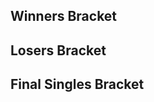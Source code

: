 {{DISPLAYTITLE:Van Alive IV: Singles Bracket}}{{SetGame|melee}}
{{tabs static
|name1=Overview
|link1=Van Alive IV
|name2=Singles Bracket
|link2=Van Alive IV/Singles Bracket
|This=2
}}
==Winners Bracket==
{{32DEWBracketA
|r1m1p1=Blunted_Object10 |r1m1p1flag=ca |r1m1p1score=2 |r1m1win=1
|r1m1p2=Jim Shaw |r1m1p2flag= |r1m1p2score=0
|r1m2p1=Booshk |r1m2p1flag=ca |r1m2p1score=2 |r1m2win=1
|r1m2p2=Ruin |r1m2p2flag= |r1m2p2score=0
|r1m3p1=bwmat |r1m3p1flag=ca |r1m3p1score=1 |r1m3win=2
|r1m3p2=RK |r1m3p2flag=ca |r1m3p2score=2
|r1m4p1=MadJ |r1m4p1flag= |r1m4p1score=2 |r1m4win=1
|r1m4p2=Ori |r1m4p2flag= |r1m4p2score=0
|r1m5p1=Patooty |r1m5p1flag= |r1m5p1score=2 |r1m5win=1
|r1m5p2=zilo |r1m5p2flag=ca |r1m5p2score=0
|r1m6p1=A6M |r1m6p1flag= |r1m6p1score=2 |r1m6win=1
|r1m6p2=Dime |r1m6p2flag= |r1m6p2score=0
|r1m7p1=NoobKing |r1m7p1flag=ca |r1m7p1score=2 |r1m7win=1
|r1m7p2=Firefly |r1m7p2flag= |r1m7p2score=0
|r1m8p1=Espi |r1m8p1flag=ca |r1m8p1score=2 |r1m8win=1
|r1m8p2=TPS |r1m8p2flag= |r1m8p2score=0

|r1m9p1=Sion |r1m9p1flag=ca |r1m9p1score=2 |r1m9win=1
|r1m9p2=Skidd |r1m9p2flag=ca |r1m9p2score=1
|r1m10p1=MojoMonkey |r1m10p1flag=ca |r1m10p1score=2 |r1m10win=1
|r1m10p2=Polo |r1m10p2flag= |r1m10p2score=0
|r1m11p1=Mike Li |r1m11p1flag=ca |r1m11p1score=2 |r1m11win=1
|r1m11p2=TheGTree |r1m11p2flag= |r1m11p2score=0
|r1m12p1=DaWreck |r1m12p1flag= |r1m12p1score=2 |r1m12win=1
|r1m12p2=WebWipe |r1m12p2flag=ca |r1m12p2score=0
|r1m13p1=Yakal |r1m13p1flag=ca |r1m13p1score=2 |r1m13win=1
|r1m13p2=TKO |r1m13p2flag= |r1m13p2score=0
|r1m14p1=Killerwhale |r1m14p1flag= |r1m14p1score=0 |r1m14win=2
|r1m14p2=TheIntern |r1m14p2flag=ca |r1m14p2score=2
|r1m15p1=Edgeluca |r1m15p1flag=ca |r1m15p1score=2 |r1m15win=1
|r1m15p2=Elate |r1m15p2flag= |r1m15p2score=0
|r1m16p1=Bodlack |r1m16p1flag= |r1m16p1score=2 |r1m16win=1
|r1m16p2=Yield |r1m16p2flag= |r1m16p2score=0

|r2m1p1=Blunted_Object10 |r2m1p1flag=ca |r2m1p1score=2 |r2m1win=1
|r2m1p2=Booshk |r2m1p2flag=ca |r2m1p2score=0
|r2m2p1=RK |r2m2p1flag=ca |r2m2p1score=0 |r2m2win=2
|r2m2p2=MadJ |r2m2p2flag= |r2m2p2score=2
|r2m3p1=Patooty |r2m3p1flag= |r2m3p1score=1 |r2m3win=2
|r2m3p2=A6M |r2m3p2flag= |r2m3p2score=2
|r2m4p1=NoobKing |r2m4p1flag=ca |r2m4p1score=2 |r2m4win=1
|r2m4p2=Espi |r2m4p2flag=ca |r2m4p2score=0
|r2m5p1=Sion |r2m5p1flag=ca |r2m5p1score=2 |r2m5win=1
|r2m5p2=MojoMonkey |r2m5p2flag=ca |r2m5p2score=1
|r2m6p1=Mike Li |r2m6p1flag=ca |r2m6p1score=1 |r2m6win=2
|r2m6p2=DaWreck |r2m6p2flag= |r2m6p2score=2
|r2m7p1=Yakal |r2m7p1flag=ca |r2m7p1score=1 |r2m7win=2
|r2m7p2=TheIntern |r2m7p2flag=ca |r2m7p2score=2
|r2m8p1=Edgeluca |r2m8p1flag=ca |r2m8p1score=2 |r2m8win=1
|r2m8p2=Bodlack |r2m8p2flag= |r2m8p2score=1

|r3m1p1=Blunted_Object10 |r3m1p1flag=ca |r3m1p1score=2 |r3m1win=1
|r3m1p2=MadJ |r3m1p2flag= |r3m1p2score=0
|r3m2p1=A6M |r3m2p1flag= |r3m2p1score=1 |r3m2win=2
|r3m2p2=NoobKing |r3m2p2flag=ca |r3m2p2score=2
|r3m3p1=Sion |r3m3p1flag=ca |r3m3p1score=2 |r3m3win=1
|r3m3p2=DaWreck |r3m3p2flag= |r3m3p2score=0
|r3m4p1=TheIntern |r3m4p1flag=ca |r3m4p1score=0 |r3m4win=2
|r3m4p2=Edgeluca |r3m4p2flag=ca |r3m4p2score=2

|r4m1p1=Blunted_Object10 |r4m1p1flag=ca |r4m1p1score=2 |r4m1win=1
|r4m1p2=NoobKing |r4m1p2flag=ca |r4m1p2score=0
|r4m2p1=Sion |r4m2p1flag=ca |r4m2p1score=2 |r4m2win=1
|r4m2p2=Edgeluca |r4m2p2flag=ca |r4m2p2score=0
}}
==Losers Bracket==
{{32DELBracketSmwA
|tourneylink=Van Alive IV
|tourneyname=Van Alive IV
|l1placement=25-32
|l2placement=17-24
|l3placement=13-16
|l4placement=9-12
|l5placement=7-8
|l6placement=5-6

|l1m1p1=Jim Shaw |l1m1p1flag= |l1m1p1score=2 |l1m1win=1
|l1m1p2=Ruin |l1m1p2flag= |l1m1p2score=0
|l1m2p1=bwmat |l1m2p1flag=ca |l1m2p1score=2 |l1m2win=1
|l1m2p2=Ori |l1m2p2flag= |l1m2p2score=0
|l1m3p1=zilo |l1m3p1flag=ca |l1m3p1score=2 |l1m3win=1
|l1m3p2=Dime |l1m3p2flag= |l1m3p2score=0
|l1m4p1=Firefly |l1m4p1flag= |l1m4p1score=2 |l1m4win=1
|l1m4p2=TPS |l1m4p2flag= |l1m4p2score=0
|l1m5p1=Skidd |l1m5p1flag=ca |l1m5p1score=2 |l1m5win=1
|l1m5p2=Polo |l1m5p2flag= |l1m5p2score=0
|l1m6p1=TheGTree |l1m6p1flag= |l1m6p1score=0 |l1m6win=2
|l1m6p2=WebWipe |l1m6p2flag=ca |l1m6p2score=2
|l1m7p1=TKO |l1m7p1flag= |l1m7p1score=0 |l1m7win=2
|l1m7p2=Killerwhale |l1m7p2flag= |l1m7p2score=2
|l1m8p1=Elate |l1m8p1flag= |l1m8p1score=0 |l1m8win=2
|l1m8p2=Yield |l1m8p2flag= |l1m8p2score=2

|l2m1p1=Bodlack |l2m1p1flag= |l2m1p1score=2 |l2m1win=1
|l2m1p2=Jim Shaw |l2m1p2flag= |l2m1p2score=0
|l2m2p1=Yakal |l2m2p1flag=ca |l2m2p1score=2 |l2m2win=1
|l2m2p2=bwmat |l2m2p2flag=ca |l2m2p2score=0
|l2m3p1=Mike Li |l2m3p1flag=ca |l2m3p1score=2 |l2m3win=1
|l2m3p2=zilo |l2m3p2flag=ca |l2m3p2score=0
|l2m4p1=MojoMonkey |l2m4p1flag=ca |l2m4p1score=2 |l2m4win=1
|l2m4p2=Firefly |l2m4p2flag= |l2m4p2score=1
|l2m5p1=Espi |l2m5p1flag=ca |l2m5p1score=2 |l2m5win=1
|l2m5p2=Skidd |l2m5p2flag=ca |l2m5p2score=1
|l2m6p1=Patooty |l2m6p1flag= |l2m6p1score=2 |l2m6win=1
|l2m6p2=WebWipe |l2m6p2flag=ca |l2m6p2score=1
|l2m7p1=RK |l2m7p1flag=ca |l2m7p1score=0 |l2m7win=2
|l2m7p2=Killerwhale |l2m7p2flag= |l2m7p2score=2
|l2m8p1=Booshk |l2m8p1flag=ca |l2m8p1score=2 |l2m8win=1
|l2m8p2=Yield |l2m8p2flag= |l2m8p2score=0

|l3m1p1=Bodlack |l3m1p1flag= |l3m1p1score=1 |l3m1win=2
|l3m1p2=Yakal |l3m1p2flag=ca |l3m1p2score=2
|l3m2p1=Mike Li |l3m2p1flag=ca |l3m2p1score=1 |l3m2win=2
|l3m2p2=MojoMonkey |l3m2p2flag=ca |l3m2p2score=2
|l3m3p1=Espi |l3m3p1flag=ca |l3m3p1score=2 |l3m3win=1
|l3m3p2=Patooty |l3m3p2flag= |l3m3p2score=0
|l3m4p1=Killerwhale |l3m4p1flag= |l3m4p1score=2 |l3m4win=1
|l3m4p2=Booshk |l3m4p2flag=ca |l3m4p2score=0

|l4m1p1=A6M |l4m1p1flag= |l4m1p1score=0 |l4m1win=2
|l4m1p2=Yakal |l4m1p2flag=ca |l4m1p2score=2
|l4m2p1=MadJ |l4m2p1flag= |l4m2p1score=2 |l4m2win=1
|l4m2p2=MojoMonkey |l4m2p2flag=ca |l4m2p2score=1
|l4m3p1=TheIntern |l4m3p1flag=ca |l4m3p1score=1 |l4m3win=2
|l4m3p2=Espi |l4m3p2flag=ca |l4m3p2score=2
|l4m4p1=DaWreck |l4m4p1flag= |l4m4p1score=2 |l4m4win=1
|l4m4p2=Killerwhale |l4m4p2flag= |l4m4p2score=0

|l5m1p1=Yakal |l5m1p1flag=ca |l5m1p1score=2 |l5m1win=1
|l5m1p2=MadJ |l5m1p2flag= |l5m1p2score=1
|l5m2p1=Espi |l5m2p1flag=ca |l5m2p1score=2 |l5m2win=1
|l5m2p2=DaWreck |l5m2p2flag= |l5m2p2score=1

|l6m1p1=Edgeluca |l6m1p1flag=ca |l6m1p1score=2 |l6m1win=1
|l6m1p2=Yakal |l6m1p2flag=ca |l6m1p2score=0
|l6m2p1=NoobKing |l6m2p1flag=ca |l6m2p1score=0 |l6m2win=2
|l6m2p2=Espi |l6m2p2flag=ca |l6m2p2score=2
}}
<onlyinclude>
==Final Singles Bracket==
{{DEFinalSmwBracket
|tourneylink=Van Alive IV
|tourneyname=Van Alive IV
|l1placement=4
|r2placement=3
|r3loserplacement=2
|r3winnerplacement=1

<!-- FROM WINNERS -->
|r1m1p1=Blunted_Object10 |r1m1p1flag=ca |r1m1p1score=3
|r1m1p2=Sion |r1m1p2flag=ca |r1m1p2score=1
|r1m1win=1

<!-- FROM LOSERS -->
|l1m1p1=Edgeluca |l1m1p1flag=ca |l1m1p1score=2
|l1m1p2=Espi |l1m1p2flag=ca |l1m1p2score=0
|l1m1win=1

<!-- LOSERS FINALS -->
|r2m1p1=Sion |r2m1p1flag=ca |r2m1p1score=3
|r2m1p2=Edgeluca |r2m1p2flag=ca |r2m1p2score=0
|r2m1win=1

<!-- GRAND FINALS -->
|r3m1p1=Blunted_Object10 |r3m1p1flag=ca |r3m1p1score=1 |r3m2p1score=3
|r3m1p2=Sion |r3m1p2flag=ca |r3m1p2score=3 |r3m2p2score=1
|r3m1win=1
}}</onlyinclude>
